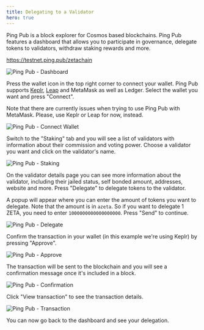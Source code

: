 ```yaml
---
title: Delegating to a Validator
hero: true
---
```



Ping Pub is a block explorer for Cosmos based blockchains. Ping Pub features a
dashboard that allows you to participate in governance, delegate tokens to
validators, withdraw staking rewards and more.

https://testnet.ping.pub/zetachain

![Ping Pub - Dashboard](/img/docs/ping-dashboard.png)

Press the wallet icon in the top right corner to connect your wallet. Ping Pub
supports [Keplr](/users/keplr/setup), [Leap](/users/leap/setup) and MetaMask as
well as Ledger. Select the wallet you want and press "Connect".

<Alert variant="warning">
  Note that there are currently issues when trying to use Ping Pub with MetaMask. Please, use Keplr or Leap for now,
  instead.
</Alert>

![Ping Pub - Connect Wallet](/img/docs/ping-connect.png)

Switch to the "Staking" tab and you will see a list of validators with
information about their commission and voting power. Choose a validator you want
and click on the validator's name.

![Ping Pub - Staking](/img/docs/ping-staking.png)

On the validator details page you can see more information about the validator,
including their jailed status, self bonded amount, addresses, website and more.
Press "Delegate" to delegate tokens to the validator.

A popup will appear where you can enter the amount of tokens you want to
delegate. Note that the amount is in `azeta`. So if you want to delegate 1 ZETA,
you need to enter `1000000000000000000`. Press "Send" to continue.

![Ping Pub - Delegate](/img/docs/ping-delegate.png)

Confirm the transaction in your wallet (in this example we're using Keplr) by
pressing "Approve".

![Ping Pub - Approve](/img/docs/ping-keplr.png)

The transaction will be sent to the blockchain and you will see a confirmation
message once it's included in a block.

![Ping Pub - Confirmation](/img/docs/ping-success.png)

Click "View transaction" to see the transaction details.

![Ping Pub - Transaction](/img/docs/ping-tx.png)

You can now go back to the dashboard and see your delegation.
